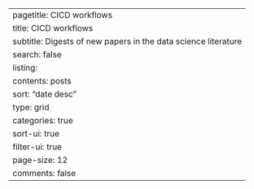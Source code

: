 ---
pagetitle: CICD workflows
title: CICD workflows
subtitle: Digests of new papers in the data science literature
search: false
listing:
  contents: posts
  sort: "date desc"
  type: grid
  categories: true
  sort-ui: true
  filter-ui: true
  page-size: 12
comments: false
---